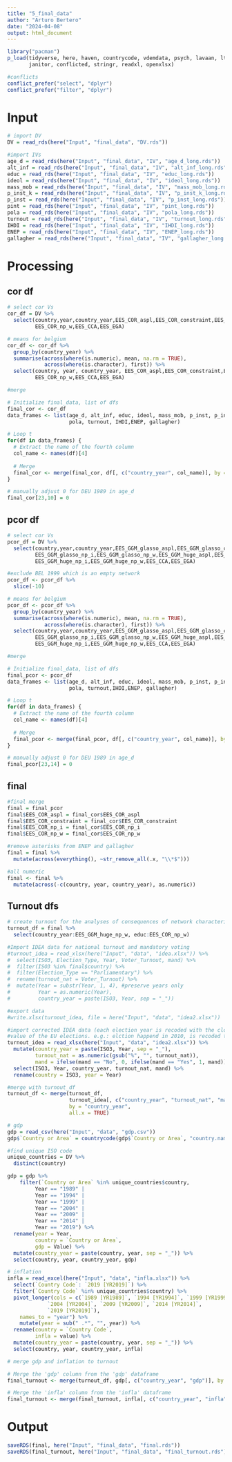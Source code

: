 ```yaml
---
title: "5_final_data"
author: "Arturo Bertero"
date: "2024-04-08"
output: html_document
---
```


```r
library("pacman")
p_load(tidyverse, here, haven, countrycode, vdemdata, psych, lavaan, ltm,
       janitor, conflicted, stringr, readxl, openxlsx)

#conflicts
conflict_prefer("select", "dplyr")
conflict_prefer("filter", "dplyr")
```


# Input

```r
# import DV 
DV = read_rds(here("Input", "final_data", "DV.rds"))

#import IVs
age_d = read_rds(here("Input", "final_data", "IV", "age_d_long.rds"))
alt_inf = read_rds(here("Input", "final_data", "IV", "alt_inf_long.rds"))
educ = read_rds(here("Input", "final_data", "IV", "educ_long.rds"))
ideol = read_rds(here("Input", "final_data", "IV", "ideol_long.rds"))
mass_mob = read_rds(here("Input", "final_data", "IV", "mass_mob_long.rds"))
p_inst_k = read_rds(here("Input", "final_data", "IV", "p_inst_k_long.rds"))
p_inst = read_rds(here("Input", "final_data", "IV", "p_inst_long.rds"))
pint = read_rds(here("Input", "final_data", "IV", "pint_long.rds"))
pola = read_rds(here("Input", "final_data", "IV", "pola_long.rds"))
turnout = read_rds(here("Input", "final_data", "IV", "turnout_long.rds"))
IHDI = read_rds(here("Input", "final_data", "IV", "IHDI_long.rds"))
ENEP = read_rds(here("Input", "final_data", "IV", "ENEP_long.rds"))
gallagher = read_rds(here("Input", "final_data", "IV", "gallagher_long.rds"))
```


# Processing

## cor df

```r
# select cor Vs
cor_df = DV %>% 
  select(country,year,country_year,EES_COR_aspl,EES_COR_constraint,EES_COR_np_i,
         EES_COR_np_w,EES_CCA,EES_EGA)

# means for belgium
cor_df <- cor_df %>%
  group_by(country_year) %>%
  summarise(across(where(is.numeric), mean, na.rm = TRUE),  
            across(where(is.character), first)) %>% 
  select(country, year, country_year, EES_COR_aspl,EES_COR_constraint,EES_COR_np_i,
         EES_COR_np_w,EES_CCA,EES_EGA)


```

```r
#merge 

# Initialize final_data, list of dfs
final_cor <- cor_df
data_frames <- list(age_d, alt_inf, educ, ideol, mass_mob, p_inst, p_inst_k, pint,
                    pola, turnout, IHDI,ENEP, gallagher)

# Loop t
for(df in data_frames) {
  # Extract the name of the fourth column
  col_name <- names(df)[4]
  
  # Merge 
  final_cor <- merge(final_cor, df[, c("country_year", col_name)], by = "country_year", all.x = TRUE)
}

# manually adjust 0 for DEU 1989 in age_d
final_cor[23,10] = 0

```

## pcor df

```r
# select cor Vs
pcor_df = DV %>% 
  select(country,year,country_year,EES_GGM_glasso_aspl,EES_GGM_glasso_constraint,
         EES_GGM_glasso_np_i,EES_GGM_glasso_np_w,EES_GGM_huge_aspl,EES_GGM_huge_constraint,
         EES_GGM_huge_np_i,EES_GGM_huge_np_w,EES_CCA,EES_EGA)

#exclude BEL 1999 which is an empty network
pcor_df <- pcor_df %>% 
  slice(-10)

# means for belgium
pcor_df <- pcor_df %>%
  group_by(country_year) %>%
  summarise(across(where(is.numeric), mean, na.rm = TRUE),  
            across(where(is.character), first)) %>% 
  select(country,year,country_year,EES_GGM_glasso_aspl,EES_GGM_glasso_constraint,
         EES_GGM_glasso_np_i,EES_GGM_glasso_np_w,EES_GGM_huge_aspl,EES_GGM_huge_constraint,
         EES_GGM_huge_np_i,EES_GGM_huge_np_w,EES_CCA,EES_EGA)

```


```r
#merge 

# Initialize final_data, list of dfs
final_pcor <- pcor_df
data_frames <- list(age_d, alt_inf, educ, ideol, mass_mob, p_inst, p_inst_k, pint,
                    pola, turnout,IHDI,ENEP, gallagher)

# Loop t
for(df in data_frames) {
  # Extract the name of the fourth column
  col_name <- names(df)[4]
  
  # Merge 
  final_pcor <- merge(final_pcor, df[, c("country_year", col_name)], by = "country_year", all.x = TRUE)
}

# manually adjust 0 for DEU 1989 in age_d
final_pcor[23,14] = 0

```

## final

```r
#final merge 
final = final_pcor
final$EES_COR_aspl = final_cor$EES_COR_aspl
final$EES_COR_constraint = final_cor$EES_COR_constraint
final$EES_COR_np_i = final_cor$EES_COR_np_i
final$EES_COR_np_w = final_cor$EES_COR_np_w

#remove asterisks from ENEP and gallagher
final = final %>% 
  mutate(across(everything(), ~str_remove_all(.x, "\\*$")))

#all numeric
final <- final %>%
  mutate(across(-c(country, year, country_year), as.numeric))
```

## Turnout dfs

```r
# create turnout for the analyses of consequences of network characteristics
turnout_df = final %>% 
  select(country_year:EES_GGM_huge_np_w, educ:EES_COR_np_w) 

#Import IDEA data for national turnout and mandatory voting
#turnout_idea = read_xlsx(here("Input", "data", "idea.xlsx")) %>% 
#  select(ISO3, Election_Type, Year, Voter_Turnout, mand) %>% 
#  filter(ISO3 %in% final$country) %>%
#  filter(Election_Type == "Parliamentary") %>% 
#  rename(turnout_nat = Voter_Turnout) %>% 
#  mutate(Year = substr(Year, 1, 4), #preserve years only
#         Year = as.numeric(Year),
#         country_year = paste(ISO3, Year, sep = "_"))

#export data
#write.xlsx(turnout_idea, file = here("Input", "data", "idea2.xlsx"))

#import corrected IDEA data (each election year is recoded with the closes
#value of the EU elections. e.g.: elction happend in 2010, is recoded to 2009)
turnout_idea = read_xlsx(here("Input", "data", "idea2.xlsx")) %>% 
  mutate(country_year = paste(ISO3, Year, sep = "_"),
         turnout_nat = as.numeric(gsub("%", "", turnout_nat)),
         mand = ifelse(mand == "No", 0, ifelse(mand == "Yes", 1, mand))) %>% 
  select(ISO3, Year, country_year, turnout_nat, mand) %>% 
  rename(country = ISO3, year = Year)

#merge with turnout_df
turnout_df <- merge(turnout_df, 
                    turnout_idea[, c("country_year", "turnout_nat", "mand")], 
                    by = "country_year", 
                    all.x = TRUE)

```


```r
# gdp
gdp = read_csv(here("Input", "data", "gdp.csv")) 
gdp$`Country or Area` = countrycode(gdp$`Country or Area`, "country.name", "iso3c")

#find unique ISO code
unique_countries = DV %>% 
  distinct(country)

gdp = gdp %>% 
    filter(`Country or Area` %in% unique_countries$country,
         Year == "1989" |
         Year == "1994" |
         Year == "1999" |
         Year == "2004" |
         Year == "2009" |
         Year == "2014" |
         Year == "2019") %>% 
  rename(year = Year,
         country = `Country or Area`,
         gdp = Value) %>% 
  mutate(country_year = paste(country, year, sep = "_")) %>% 
  select(country, year, country_year, gdp)
```

```r
# inflation
infla = read_excel(here("Input", "data", "infla.xlsx")) %>% 
  select(`Country Code`: `2019 [YR2019]`) %>% 
  filter(`Country Code` %in% unique_countries$country) %>% 
  pivot_longer(cols = c(`1989 [YR1989]`, `1994 [YR1994]`, `1999 [YR1999]`, 
             `2004 [YR2004]`, `2009 [YR2009]`, `2014 [YR2014]`, 
             `2019 [YR2019]`),
    names_to = "year") %>% 
    mutate(year = sub(" .*", "", year)) %>% 
  rename(country = `Country Code`,
         infla = value) %>% 
  mutate(country_year = paste(country, year, sep = "_")) %>% 
  select(country, year, country_year, infla)
```


```r
# merge gdp and inflation to turnout 

# Merge the 'gdp' column from the 'gdp' dataframe
final_turnout <- merge(turnout_df, gdp[, c("country_year", "gdp")], by = "country_year", all.x = TRUE)

# Merge the 'infla' column from the 'infla' dataframe
final_turnout <- merge(final_turnout, infla[, c("country_year", "infla")], by = "country_year", all.x = TRUE)


```


# Output

```r
saveRDS(final, here("Input", "final_data", "final.rds"))
saveRDS(final_turnout, here("Input", "final_data", "final_turnout.rds"))
```



